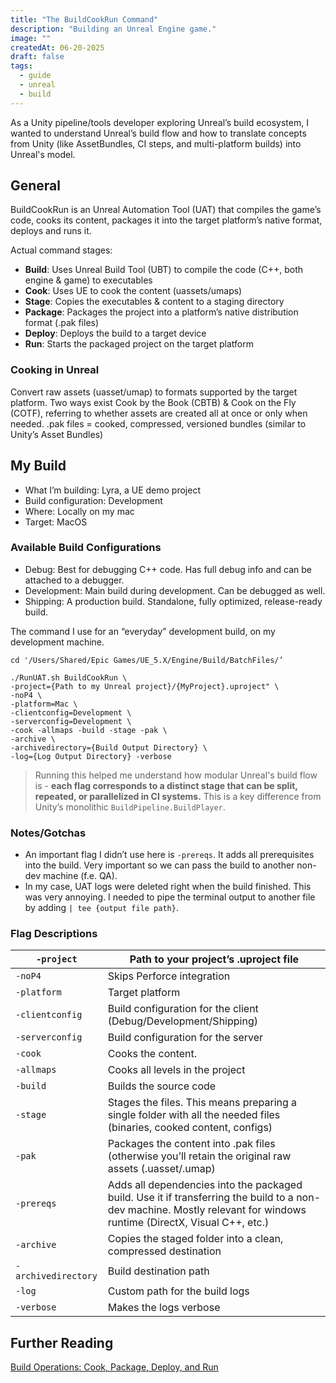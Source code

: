 ---
title: "The BuildCookRun Command"
description: "Building an Unreal Engine game."
image: ""
createdAt: 06-20-2025
draft: false
tags:
  - guide
  - unreal
  - build
---

As a Unity pipeline/tools developer exploring Unreal’s build ecosystem, I wanted to understand Unreal’s build flow and how to translate concepts from Unity (like AssetBundles, CI steps, and multi-platform builds) into Unreal's model.

## General

BuildCookRun is an Unreal Automation Tool (UAT) that compiles the game’s code, cooks its content, packages it into the target platform’s native format, deploys and runs it.

Actual command stages:
- **Build**: Uses Unreal Build Tool (UBT) to compile the code (C++, both engine & game) to executables
- **Cook**: Uses UE to cook the content (uassets/umaps)
- **Stage**: Copies the executables & content to a staging directory
- **Package**: Packages the project into a platform’s native distribution format (.pak files)
- **Deploy**: Deploys the build to a target device
- **Run**: Starts the packaged project on the target platform

### Cooking in Unreal
Convert raw assets (uasset/umap) to formats supported by the target platform.
Two ways exist Cook by the Book (CBTB) & Cook on the Fly (COTF), referring to whether assets are created all at once or only when needed.
.pak files = cooked, compressed, versioned bundles (similar to Unity’s Asset Bundles)

## My Build
- What I’m building: Lyra, a UE demo project
- Build configuration: Development
- Where: Locally on my mac
- Target: MacOS

### Available Build Configurations
- Debug: Best for debugging C++ code. Has full debug info and can be attached to a debugger.
- Development: Main build during development. Can be debugged as well.
- Shipping: A production build. Standalone, fully optimized, release-ready build.

The command I use for an “everyday” development build, on my development machine.

```
cd '/Users/Shared/Epic Games/UE_5.X/Engine/Build/BatchFiles/’

./RunUAT.sh BuildCookRun \
-project={Path to my Unreal project}/{MyProject}.uproject" \
-noP4 \
-platform=Mac \
-clientconfig=Development \
-serverconfig=Development \
-cook -allmaps -build -stage -pak \
-archive \
-archivedirectory={Build Output Directory} \
-log={Log Output Directory} -verbose
```

> Running this helped me understand how modular Unreal's build flow is - **each flag corresponds to a distinct stage that can be split, repeated, or parallelized in CI systems.** This is a key difference from Unity’s monolithic `BuildPipeline.BuildPlayer`.

### Notes/Gotchas

- An important flag I didn’t use here is `-prereqs`. It adds all prerequisites into the build. Very important so we can pass the build to another non-dev machine (f.e. QA).
- In my case, UAT logs were deleted right when the build finished. This was very annoying. I needed to pipe the terminal output to another file by adding `| tee {output file path}`.

### Flag Descriptions

| `-project` | Path to your project’s .uproject file |
| --- | --- |
| `-noP4` | Skips Perforce integration |
| `-platform` | Target platform |
| `-clientconfig` | Build configuration for the client (Debug/Development/Shipping) |
| `-serverconfig`  | Build configuration for the server |
| `-cook` | Cooks the content. |
| `-allmaps` | Cooks all levels in the project |
| `-build` | Builds the source code |
| `-stage` | Stages the files. This means preparing a single folder with all the needed files (binaries, cooked content, configs) |
| `-pak` | Packages the content into .pak files (otherwise you’ll retain the original raw assets (.uasset/.umap) |
| `-prereqs` | Adds all dependencies into the packaged build. Use it if transferring the build to a non-dev machine. Mostly relevant for windows runtime (DirectX, Visual C++, etc.) |
| `-archive` | Copies the staged folder into a clean, compressed destination |
| `-archivedirectory` | Build destination path |
| `-log` | Custom path for the build logs |
| `-verbose` | Makes the logs verbose |

## Further Reading

[Build Operations: Cook, Package, Deploy, and Run](https://dev.epicgames.com/documentation/en-us/unreal-engine/build-operations-cooking-packaging-deploying-and-running-projects-in-unreal-engine)
